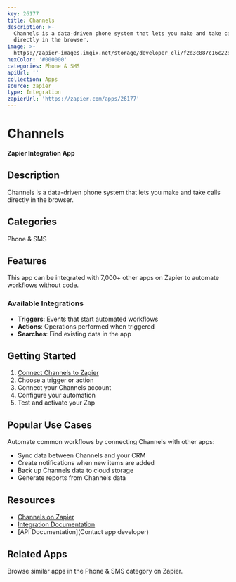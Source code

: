 ```yaml
---
key: 26177
title: Channels
description: >-
  Channels is a data-driven phone system that lets you make and take calls
  directly in the browser.
image: >-
  https://zapier-images.imgix.net/storage/developer_cli/f2d3c887c16c2286e87c2533b0aff393.png?auto=format%2Ccompress&ixlib=python-3.0.0&q=50
hexColor: '#000000'
categories: Phone & SMS
apiUrl: ''
collection: Apps
source: zapier
type: Integration
zapierUrl: 'https://zapier.com/apps/26177'
---
```

# Channels

**Zapier Integration App**

## Description

Channels is a data-driven phone system that lets you make and take calls directly in the browser.

## Categories

Phone & SMS

## Features

This app can be integrated with 7,000+ other apps on Zapier to automate workflows without code.

### Available Integrations

- **Triggers**: Events that start automated workflows
- **Actions**: Operations performed when triggered
- **Searches**: Find existing data in the app

## Getting Started

1. [Connect Channels to Zapier](https://zapier.com/apps/26177)
2. Choose a trigger or action
3. Connect your Channels account
4. Configure your automation
5. Test and activate your Zap

## Popular Use Cases

Automate common workflows by connecting Channels with other apps:

- Sync data between Channels and your CRM
- Create notifications when new items are added
- Back up Channels data to cloud storage
- Generate reports from Channels data

## Resources

- [Channels on Zapier](https://zapier.com/apps/26177)
- [Integration Documentation](https://zapier.com/apps/26177/integrations)
- [API Documentation](Contact app developer)

## Related Apps

Browse similar apps in the Phone & SMS category on Zapier.
